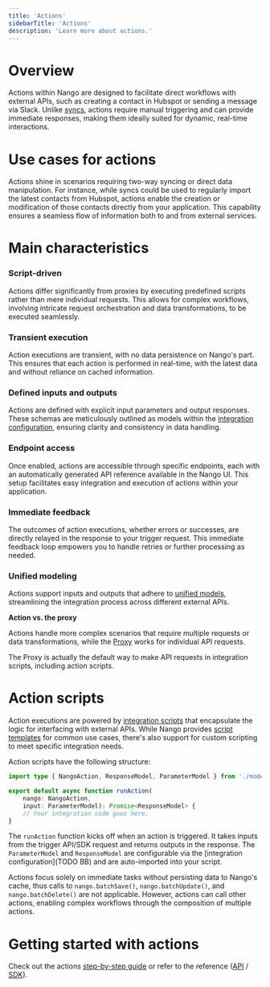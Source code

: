 ```yaml
---
title: 'Actions'
sidebarTitle: 'Actions'
description: 'Learn more about actions.'
---
```


# Overview

Actions within Nango are designed to facilitate direct workflows with external APIs, such as creating a contact in Hubspot or sending a message via Slack. Unlike [syncs](/understand/concepts/syncs), actions require manual triggering and can provide immediate responses, making them ideally suited for dynamic, real-time interactions.

# Use cases for actions
Actions shine in scenarios requiring two-way syncing or direct data manipulation. For instance, while syncs could be used to regularly import the latest contacts from Hubspot, actions enable the creation or modification of those contacts directly from your application. This capability ensures a seamless flow of information both to and from external services.

# Main characteristics

### Script-driven 

Actions differ significantly from proxies by executing predefined scripts rather than mere individual requests. This allows for complex workflows, involving intricate request orchestration and data transformations, to be executed seamlessly.

### Transient execution

Action executions are transient, with no data persistence on Nango's part. This ensures that each action is performed in real-time, with the latest data and without reliance on cached information.

### Defined inputs and outputs 

Actions are defined with explicit input parameters and output responses. These schemas are meticulously outlined as models within the [integration configuration](/understand/concepts/scripts#integration-configuration), ensuring clarity and consistency in data handling.

### Endpoint access 
Once enabled, actions are accessible through specific endpoints, each with an automatically generated API reference available in the Nango UI. This setup facilitates easy integration and execution of actions within your application.

### Immediate feedback

The outcomes of action executions, whether errors or successes, are directly relayed in the response to your trigger request. This immediate feedback loop empowers you to handle retries or further processing as needed.

### Unified modeling

Actions support inputs and outputs that adhere to [unified models](/understand/concepts/api-unification), streamlining the integration process across different external APIs. 

**Action vs. the proxy**

Actions handle more complex scenarios that require multiple requests or data transformations, while the [Proxy](/understand/concepts/proxy) works for individual API requests.

<Tip>
The Proxy is actually the default way to make API requests in integration scripts, including action scripts.
</Tip>

# Action scripts
Action executions are powered by [integration scripts](/understand/concepts/scripts) that encapsulate the logic for interfacing with external APIs. While Nango provides [script templates](understand/concepts/templates) for common use cases, there's also support for custom scripting to meet specific integration needs.

Action scripts have the following structure:

```typescript
import type { NangoAction, ResponseModel, ParameterModel } from './models';

export default async function runAction(
    nango: NangoAction, 
    input: ParameterModel): Promise<ResponseModel> {
    // Your integration code goes here.
}
```

The `runAction` function kicks off when an action is triggered. It takes inputs from the trigger API/SDK request and returns outputs in the response. The `ParameterModel` and `ResponseModel` are configurable via the [integration configuration](TODO BB) and are auto-imported into your script.

Actions focus solely on immediate tasks without persisting data to Nango's cache, thus calls to `nango.batchSave()`, `nango.batchUpdate()`, and `nango.batchDelete()` are not applicable. However, actions can call other actions, enabling complex workflows through the composition of multiple actions.

# Getting started with actions

Check out the actions [step-by-step guide](/integrate/guides/perform-workflows-with-an-api) or refer to the reference ([API](/reference/api/action/trigger) / [SDK](/reference/sdks/node#actions)).